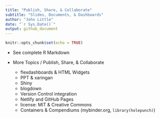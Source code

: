 ```yaml
---
title: "Publish, Share, & Collaborate"
subtitle: "Slides, Documents, & Dashboards"
author: "John Little"
date: "`r Sys.Date()`"
output: github_document
---
```


<!-- README.md is autogenerated from README.Rmd.  Please only edit README.Rmd -->

```r
knitr::opts_chunk$set(echo = TRUE)
```

- See complete R Markdown

- More Topics / Publish, Share, & Collaborate

    - flexdashboards & HTML Widgets
    - PPT & xaringan
    - Shiny
    - blogdown
    - Version Control integration    
    - Netlify and GitHub Pages
    - license: MIT & Creative Commons
    - Containers & Compendiums (mybinder.org, `library(holepunch)`)